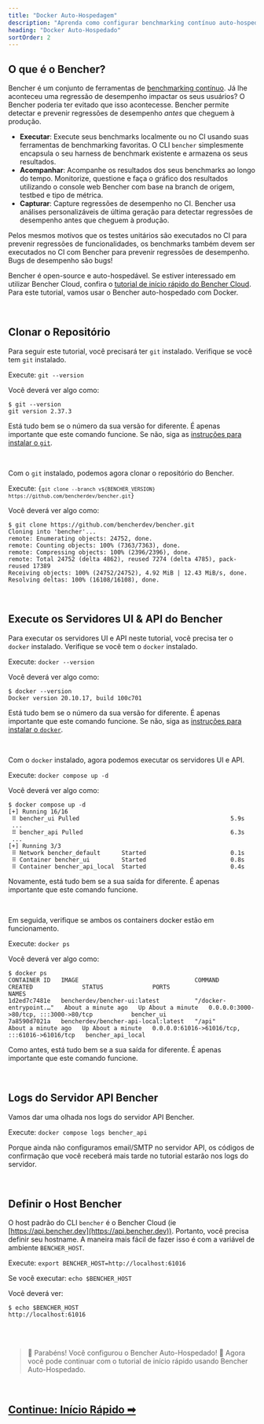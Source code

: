 ```yaml
---
title: "Docker Auto-Hospedagem"
description: "Aprenda como configurar benchmarking contínuo auto-hospedado com Bencher"
heading: "Docker Auto-Hospedado"
sortOrder: 2
---
```



## O que é o Bencher?

Bencher é um conjunto de ferramentas de [benchmarking contínuo](/docs/pt/explanation/continuous-benchmarking/).
Já lhe aconteceu uma regressão de desempenho impactar os seus usuários?
O Bencher poderia ter evitado que isso acontecesse.
Bencher permite detectar e prevenir regressões de desempenho _antes_ que cheguem à produção.

- **Executar**: Execute seus benchmarks localmente ou no CI usando suas ferramentas de benchmarking favoritas. O CLI `bencher` simplesmente encapsula o seu harness de benchmark existente e armazena os seus resultados.
- **Acompanhar**: Acompanhe os resultados dos seus benchmarks ao longo do tempo. Monitorize, questione e faça o gráfico dos resultados utilizando o console web Bencher com base na branch de origem, testbed e tipo de métrica.
- **Capturar**: Capture regressões de desempenho no CI. Bencher usa análises personalizáveis de última geração para detectar regressões de desempenho antes que cheguem à produção.

Pelos mesmos motivos que os testes unitários são executados no CI para prevenir regressões de funcionalidades, os benchmarks também devem ser executados no CI com Bencher para prevenir regressões de desempenho. Bugs de desempenho são bugs!

Bencher é open-source e auto-hospedável.
Se estiver interessado em utilizar Bencher Cloud, confira o [tutorial de início rápido do Bencher Cloud](/docs/pt/tutorial/quick-start/).
Para este tutorial, vamos usar o Bencher auto-hospedado com Docker.

<br />

## Clonar o Repositório

Para seguir este tutorial, você precisará ter `git` instalado.
Verifique se você tem `git` instalado.

Execute: `git --version`

Você deverá ver algo como:

```
$ git --version
git version 2.37.3
```

Está tudo bem se o número da sua versão for diferente.
É apenas importante que este comando funcione.
Se não, siga as [instruções para instalar o `git`](https://git-scm.com/book/en/v2/Getting-Started-Installing-Git).

<br />

Com o `git` instalado, podemos agora clonar o repositório do Bencher.

Execute: <code>{`git clone --branch v${BENCHER_VERSION} https://github.com/bencherdev/bencher.git`}</code>

Você deverá ver algo como:

```
$ git clone https://github.com/bencherdev/bencher.git
Cloning into 'bencher'...
remote: Enumerating objects: 24752, done.
remote: Counting objects: 100% (7363/7363), done.
remote: Compressing objects: 100% (2396/2396), done.
remote: Total 24752 (delta 4862), reused 7274 (delta 4785), pack-reused 17389
Receiving objects: 100% (24752/24752), 4.92 MiB | 12.43 MiB/s, done.
Resolving deltas: 100% (16108/16108), done.
```

<br />

## Execute os Servidores UI & API do Bencher

Para executar os servidores UI e API neste tutorial, você precisa ter o `docker` instalado.
Verifique se você tem o `docker` instalado.

Execute: `docker --version`

Você deverá ver algo como:

```
$ docker --version
Docker version 20.10.17, build 100c701
```

Está tudo bem se o número da sua versão for diferente. É apenas importante que este comando funcione.
Se não, siga as [instruções para instalar o `docker`](https://docs.docker.com/get-docker/).

<br />

Com o `docker` instalado, agora podemos executar os servidores UI e API.

Execute: `docker compose up -d`

Você deverá ver algo como:

```
$ docker compose up -d
[+] Running 16/16
 ⠿ bencher_ui Pulled                                           5.9s
 ...
 ⠿ bencher_api Pulled                                          6.3s
 ...
[+] Running 3/3
 ⠿ Network bencher_default      Started                        0.1s
 ⠿ Container bencher_ui         Started                        0.8s
 ⠿ Container bencher_api_local  Started                        0.4s
```

Novamente, está tudo bem se a sua saída for diferente. É apenas importante que este comando funcione.

<br />

Em seguida, verifique se ambos os containers docker estão em funcionamento.

Execute: `docker ps`

Você deverá ver algo como:

```
$ docker ps
CONTAINER ID   IMAGE                                 COMMAND                  CREATED              STATUS              PORTS                                           NAMES
1d2ed7c7481e   bencherdev/bencher-ui:latest          "/docker-entrypoint.…"   About a minute ago   Up About a minute   0.0.0.0:3000->80/tcp, :::3000->80/tcp           bencher_ui
7a8590d7021a   bencherdev/bencher-api-local:latest   "/api"                   About a minute ago   Up About a minute   0.0.0.0:61016->61016/tcp, :::61016->61016/tcp   bencher_api_local
```

Como antes, está tudo bem se a sua saída for diferente. É apenas importante que este comando funcione.


<br />

## Logs do Servidor API Bencher

Vamos dar uma olhada nos logs do servidor API Bencher.

Execute: `docker compose logs bencher_api`

Porque ainda não configuramos email/SMTP no servidor API,
os códigos de confirmação que você receberá mais tarde no tutorial estarão nos logs do servidor.

<br />

## Definir o Host Bencher

O host padrão do CLI `bencher` é o Bencher Cloud (ie [https://api.bencher.dev](https://api.bencher.dev)).
Portanto, você precisa definir seu hostname. A maneira mais fácil de fazer isso é com a variável de ambiente `BENCHER_HOST`.

Execute: `export BENCHER_HOST=http://localhost:61016`

Se você executar: `echo $BENCHER_HOST`

Você deverá ver:

```
$ echo $BENCHER_HOST
http://localhost:61016
```

<br />
<br />

> 🐰 Parabéns! Você configurou o Bencher Auto-Hospedado! 🎉
> Agora você pode continuar com o tutorial de início rápido usando Bencher Auto-Hospedado.

<br />

<h2><a href="/docs/pt/tutorial/quick-start">Continue: Início Rápido ➡</a></h2>

